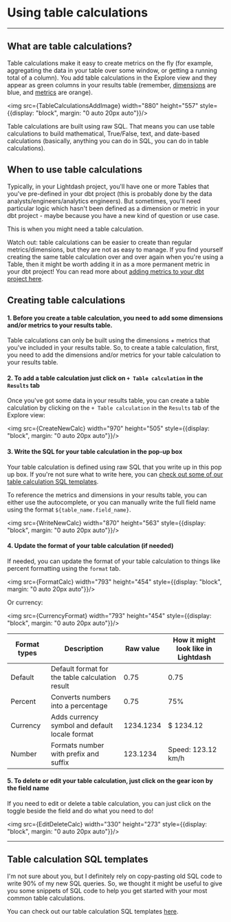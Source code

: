 
# Using table calculations

---

## What are table calculations?

Table calculations make it easy to create metrics on the fly (for example, aggregating the data in your table over some window, or getting a running total of a column). You add table calculations in the Explore view and they appear as green columns in your results table (remember, [dimensions](https://docs.lightdash.com/references/dimensions) are blue, and [metrics](https://docs.lightdash.com/references/metrics) are orange).

<img src={TableCalculationsAddImage} width="880" height="557" style={{display: "block", margin: "0 auto 20px auto"}}/>

Table calculations are built using raw SQL. That means you can use table calculations to build mathematical, True/False, text, and date-based calculations (basically, anything you can do in SQL, you can do in table calculations).

## When to use table calculations

Typically, in your Lightdash project, you'll have one or more Tables that you've pre-defined in your dbt project (this is probably done by the data analysts/engineers/analytics engineers). But sometimes, you'll need particular logic which hasn't been defined as a dimension or metric in your dbt project - maybe because you have a new kind of question or use case.

This is when you might need a table calculation.

Watch out: table calculations can be easier to create than regular metrics/dimensions, but they are not as easy to manage. If you find yourself creating the same table calculation over and over again when you're using a Table, then it might be worth adding it in as a more permanent metric in your dbt project! You can read more about [adding metrics to your dbt project here](https://docs.lightdash.com/references/metrics).

## Creating table calculations

#### 1. Before you create a table calculation, you need to add some dimensions and/or metrics to your results table.

Table calculations can only be built using the dimensions + metrics that you've included in your results table. So, to create a table calculation, first, you need to add the dimensions and/or metrics for your table calculation to your results table.

#### 2. To add a table calculation just click on `+ Table calculation` in the `Results` tab

Once you've got some data in your results table, you can create a table calculation by clicking on the `+ Table calculation` in the `Results` tab of the Explore view:

<img src={CreateNewCalc} width="970" height="505" style={{display: "block", margin: "0 auto 20px auto"}}/>

#### 3. Write the SQL for your table calculation in the pop-up box

Your table calculation is defined using raw SQL that you write up in this pop up box. If you're not sure what to write here, you can [check out some of our table calculation SQL templates](#table-calculation-sql-templates).

To reference the metrics and dimensions in your results table, you can either use the autocomplete, or you can manually write the full field name using the format `${table_name.field_name}`.

<img src={WriteNewCalc} width="870" height="563" style={{display: "block", margin: "0 auto 20px auto"}}/>

#### 4. Update the format of your table calculation (if needed)

If needed, you can update the format of your table calculation to things like percent formatting using the `format` tab. 

<img src={FormatCalc} width="793" height="454" style={{display: "block", margin: "0 auto 20px auto"}}/>

Or currency: 

<img src={CurrencyFormat} width="793" height="454" style={{display: "block", margin: "0 auto 20px auto"}}/>

| Format types     | Description                                        | Raw value | How it might look like in Lightdash         |
|------------------|----------------------------------------------------|-----------|-----------------------------------------|
| Default          | Default format for the table calculation result    | 0.75      | 0.75                                    |
| Percent          | Converts numbers into a percentage                 | 0.75      | 75%                                     |
| Currency         | Adds currency symbol and default locale format     | 1234.1234 | $ 1234.12                               |
| Number           | Formats number with prefix and suffix              | 123.1234  | Speed: 123.12 km/h                      |


#### 5. To delete or edit your table calculation, just click on the gear icon by the field name

If you need to edit or delete a table calculation, you can just click on the toggle beside the field and do what you need to do!

<img src={EditDeleteCalc} width="330" height="273" style={{display: "block", margin: "0 auto 20px auto"}}/>

---

## Table calculation SQL templates

I'm not sure about you, but I definitely rely on copy-pasting old SQL code to write 90% of my new SQL queries. So, we thought it might be useful to give you some snippets of SQL code to help you get started with your most common table calculations.

You can check out our table calculation SQL templates [here](/guides/table-calculations/sql-templates).
